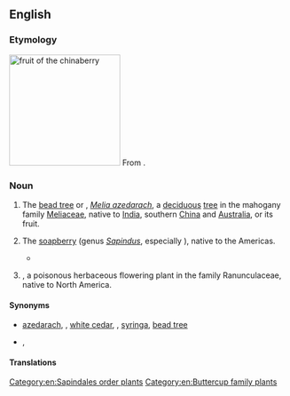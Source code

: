 ==English==
{{wikipedia|dab=Chinaberry (disambiguation)}}

===Etymology===
[[Image:Chinaberries1.jpg|thumb|right|200px|fruit of the '''chinaberry''']]
From {{compound|en|China|berry}}.

===Noun===
{{en-noun}}

# {{lb|en|US}} The [[bead tree]] or {{vern|azedarac}}, ''[[Melia azedarach]]'', a [[deciduous]] [[tree]] in the mahogany family [[Meliaceae]], native to [[India]], southern [[China]] and [[Australia]], or its fruit.
# {{lb|en|US}} The [[soapberry]] (genus ''[[Sapindus]]'', especially {{taxlink|Sapindus saponaria|species|noshow=1}}), native to the Americas.
#* {{quote-text|en|year=1968|author={{w|Charles Portis}}|title=True Grit|passage=‘The toilet is out back directly behind the '''chinaberry''' tree.’}}
# {{lb|en|US}} {{taxlink|Actaea rubra|species|noshow=1}}, a poisonous herbaceous flowering plant in the family Ranunculaceae, native to North America.

====Synonyms====
* {{sense|''Melia azedarach''}} [[azedarach]], {{vern|Persian lilac}}, [[white cedar]], {{vern|cape lilac}}, [[syringa]], [[bead tree]]
* {{sense|''Actaea rubra''}} {{vern|red baneberry}}, {{vern|doll's eye|novern=1}}

====Translations====
{{trans-see|bead tree}}
{{trans-see|soapberry}}

[[Category:en:Sapindales order plants]]
[[Category:en:Buttercup family plants]]